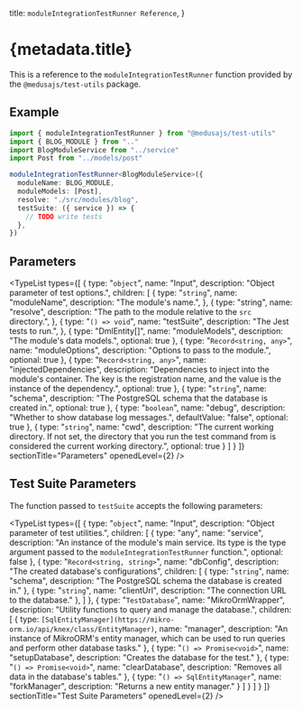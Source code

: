 
  title: `moduleIntegrationTestRunner Reference`,
}

# {metadata.title}

This is a reference to the `moduleIntegrationTestRunner` function provided by the `@medusajs/test-utils` package.

## Example

```ts
import { moduleIntegrationTestRunner } from "@medusajs/test-utils"
import { BLOG_MODULE } from ".."
import BlogModuleService from "../service"
import Post from "../models/post"

moduleIntegrationTestRunner<BlogModuleService>({
  moduleName: BLOG_MODULE,
  moduleModels: [Post],
  resolve: "./src/modules/blog",
  testSuite: ({ service }) => {
    // TODO write tests
  },
})
```

## Parameters

<TypeList
  types={[
    {
      type: "`object`",
      name: "Input",
      description: "Object parameter of test options.",
      children: [
        {
          type: "`string`",
          name: "moduleName",
          description: "The module's name.",
        },
        {
          type: "string",
          name: "resolve",
          description: "The path to the module relative to the `src` directory.",
        },
        {
          type: "`() => void`",
          name: "testSuite",
          description: "The Jest tests to run.",
        },
        {
          type: "DmlEntity[]",
          name: "moduleModels",
          description: "The module's data models.",
          optional: true
        },
        {
          type: "`Record<string, any>`",
          name: "moduleOptions",
          description: "Options to pass to the module.",
          optional: true
        },
        {
          type: "`Record<string, any>`",
          name: "injectedDependencies",
          description: "Dependencies to inject into the module's container. The key is the registration name, and the value is the instance of the dependency.",
          optional: true
        },
        {
          type: "`string`",
          name: "schema",
          description: "The PostgreSQL schema that the database is created in.",
          optional: true
        },
        {
          type: "`boolean`",
          name: "debug",
          description: "Whether to show database log messages.",
          defaultValue: "false",
          optional: true
        },
        {
          type: "`string`",
          name: "cwd",
          description: "The current working directory. If not set, the directory that you run the test command from is considered the current working directory.",
          optional: true
        }
      ]
    }
  ]}
  sectionTitle="Parameters"
  openedLevel={2}
/>

## Test Suite Parameters

The function passed to `testSuite` accepts the following parameters:

<TypeList
  types={[
    {
      type: "`object`",
      name: "Input",
      description: "Object parameter of test utilities.",
      children: [
        {
          type: "any",
          name: "service",
          description: "An instance of the module's main service. Its type is the type argument passed to the `moduleIntegrationTestRunner` function.",
          optional: false
        },
        {
          type: "`Record<string, string>`",
          name: "dbConfig",
          description: "The created database's configurations",
          children: [
            {
              type: "`string`",
              name: "schema",
              description: "The PostgreSQL schema the database is created in."
            },
            {
              type: "`string`",
              name: "clientUrl",
              description: "The connection URL to the database."
            },
          ]
        },
        {
          type: "`TestDatabase`",
          name: "MikroOrmWrapper",
          description: "Utility functions to query and manage the database.",
          children: [
            {
              type: `[SqlEntityManager](https://mikro-orm.io/api/knex/class/EntityManager)`,
              name: "manager",
              description: "An instance of MikroORM's entity manager, which can be used to run queries and perform other database tasks."
            },
            {
              type: "`() => Promise<void>`",
              name: "setupDatabase",
              description: "Creates the database for the test."
            },
            {
              type: "`() => Promise<void>`",
              name: "clearDatabase",
              description: "Removes all data in the database's tables."
            },
            {
              type: "`() => SqlEntityManager`",
              name: "forkManager",
              description: "Returns a new entity manager."
            }
          ]
        }
      ]
    }
  ]}
  sectionTitle="Test Suite Parameters"
  openedLevel={2}
/>
